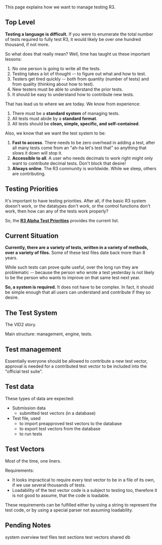 {{underconstruction}}

This page explains how we want to manage testing R3.

==Top Level==

'''Testing a language is difficult.''' If you were to enumerate the total number of tests required to fully test R3, it would likely be over one hundred thousand, if not more.


So what does that really mean? Well, time has taught us these important lessons:

#No one person is going to write all the tests.
#Testing takes a lot of thought -- to figure out what and how to test.
#Testers get tired quickly -- both from quantity (number of tests) and from quality (thinking about how to test).
#New testers must be able to understand the prior tests.
#It should be easy to understand how to contribute new tests.


That has lead us to where we are today. We know from experience:

#There must be a '''standard system''' of managing tests.
#All tests must abide by a '''standard format'''.
#All tests should be '''clean, simple, specific, and self-contained'''.


Also, we know that we want the test system to be:

#'''Fast to access'''. There needs to be zero overhead in adding a test, after all many tests come from an "ah-ha let's test that" so anything that slows it down will stop it.
#'''Accessible to all'''. A user who needs decimals to work right might only want to contribute decimal tests. Don't block that desire!
#'''Always online'''. The R3 community is worldwide. While we sleep, others are contributing.

==Testing Priorities==

It's important to have testing priorities. After all, if the basic R3 system doesn't work, or the datatypes don't work, or the control functions don't work, then how can any of the tests work properly?

So, the '''[[R3 Alpha Test Priorities]]''' provides the current list.

==Current Situation==

'''Currently, there are a variety of tests, written in a variety of methods, over a variety of files.''' Some of these test files date back more than 8 years.

While such tests can prove quite useful, over the long run they are problematic -- because the person who wrote a test yesterday is not likely to be the person who wants to improve on that same test next year.

'''So, a system is required.''' It does not have to be complex. In fact, it should be simple enough that all users can understand and contribute if they so desire.

==The Test System==

The VID2 story.

Main structure: management, engine, tests.

==Test management==

Essentially everyone should be allowed to contribute a new test vector, approval is needed for a contributed test vector to be included into the "official test suite".

==Test data==

These types of data are expected:

*Submission data
**submitted test vectors (in a database)
*Test file, used
**to import preapproved test vectors to the database
**to export test vectors from the database
**to run tests

==Test Vectors==

Most of the time, one liners.

Requirements:

*It looks impractical to require every test vector to be in a file of its own, if we use several thousands of tests.
*Loadability of the test vector code is a subject to testing too, therefore it is not good to assume, that the code is loadable.

These requirements can be fulfilled either by using a string to represent the test code, or by using a special parser not assuming loadability.

==Pending Notes==

system overview
test files
test sections
test vectors
shared db